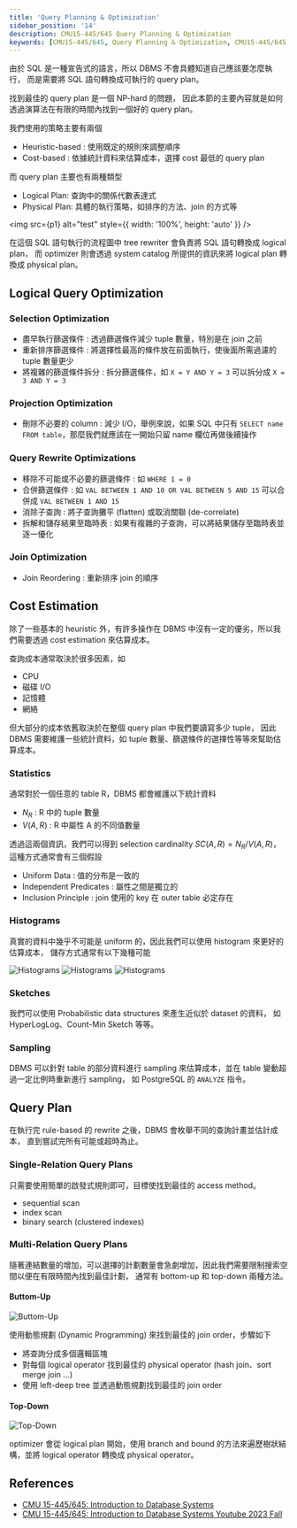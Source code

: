 ```yaml
---
title: 'Query Planning & Optimization'
sidebar_position: '14'
description: CMU15-445/645 Query Planning & Optimization
keywords: [CMU15-445/645, Query Planning & Optimization, CMU15-445/645 筆記]
---
```


<head>
  <title>CMU 15-445/645 筆記 Query Planning & Optimization</title>
</head>

由於 SQL 是一種宣告式的語言，所以 DBMS 不會具體知道自己應該要怎麼執行，
而是需要將 SQL 語句轉換成可執行的 query plan。

找到最佳的 query plan 是一個 NP-hard 的問題，
因此本節的主要內容就是如何透過演算法在有限的時間內找到一個好的 query plan。

我們使用的策略主要有兩個

- Heuristic-based : 使用既定的規則來調整順序
- Cost-based : 依據統計資料來估算成本，選擇 cost 最低的 query plan

而 query plan 主要也有兩種類型

- Logical Plan: 查詢中的關係代數表達式
- Physical Plan: 具體的執行策略，如排序的方法、join 的方式等


<img src={p1} alt="test" style={{ width: '100%', height: 'auto' }} />

在這個 SQL 語句執行的流程圖中 tree rewriter 會負責將 SQL 語句轉換成 logical plan，
而 optimizer 則會透過 system catalog 所提供的資訊來將 logical plan 轉換成 physical plan。

## Logical Query Optimization

### Selection Optimization

- 盡早執行篩選條件 : 透過篩選條件減少 tuple 數量，特別是在 join 之前
- 重新排序篩選條件 : 將選擇性最高的條件放在前面執行，使後面所需過濾的 tuple 數量更少
- 將複雜的篩選條件拆分 : 拆分篩選條件，如 `X = Y AND Y = 3` 可以拆分成 `X = 3 AND Y = 3`

### Projection Optimization

- 刪除不必要的 column : 減少 I/O，舉例來說，如果 SQL 中只有 `SELECT name FROM table`，那麼我們就應該在一開始只留 name 欄位再做後續操作

### Query Rewrite Optimizations

- 移除不可能或不必要的篩選條件 : 如 `WHERE 1 = 0`
- 合併篩選條件 : 如 `VAL BETWEEN 1 AND 10 OR VAL BETWEEN 5 AND 15` 可以合併成 `VAL BETWEEN 1 AND 15`
- 消除子查詢 : 將子查詢攤平 (flatten) 或取消關聯 (de-correlate)
- 拆解和儲存結果至臨時表 : 如果有複雜的子查詢，可以將結果儲存至臨時表並逐一優化

### Join Optimization

- Join Reordering : 重新排序 join 的順序

## Cost Estimation

除了一些基本的 heuristic 外，有許多操作在 DBMS 中沒有一定的優劣，所以我們需要透過 cost estimation 來估算成本。

查詢成本通常取決於很多因素，如

- CPU
- 磁碟 I/O
- 記憶體
- 網絡

但大部分的成本依舊取決於在整個 query plan 中我們要讀寫多少 tuple，
因此 DBMS 需要維護一些統計資料，如 tuple 數量、篩選條件的選擇性等等來幫助估算成本。

### Statistics

通常對於一個任意的 table R，DBMS 都會維護以下統計資料

- $N_R$ : R 中的 tuple 數量
- $V(A,R)$ : R 中屬性 A 的不同值數量

透過這兩個資訊，我們可以得到 selection cardinality $SC(A,R) = N_R / V(A,R)$，
這種方式通常會有三個假設

- Uniform Data : 值的分布是一致的
- Independent Predicates : 屬性之間是獨立的
- Inclusion Principle : join 使用的 key 在 outer table 必定存在

### Histograms

真實的資料中幾乎不可能是 uniform 的，因此我們可以使用 histogram 來更好的估算成本，
儲存方式通常有以下幾種可能

![Histograms](/img/cmu15-445/c14/image-1.png)
![Histograms](/img/cmu15-445/c14/image-2.png)
![Histograms](/img/cmu15-445/c14/image-3.png)

### Sketches

我們可以使用 Probabilistic data structures 來產生近似於 dataset 的資料，
如 HyperLogLog、Count-Min Sketch 等等。

### Sampling

DBMS 可以針對 table 的部分資料進行 sampling 來估算成本，並在 table 變動超過一定比例時重新進行 sampling，
如 PostgreSQL 的 `ANALYZE` 指令。

## Query Plan

在執行完 rule-based 的 rewrite 之後，DBMS 會枚舉不同的查詢計畫並估計成本，
直到嘗試完所有可能或超時為止。

### Single-Relation Query Plans

只需要使用簡單的啟發式規則即可，目標使找到最佳的 access method。

- sequential scan
- index scan
- binary search (clustered indexes)

### Multi-Relation Query Plans

隨著連結數量的增加，可以選擇的計劃數量會急劇增加，因此我們需要限制搜索空間以便在有限時間內找到最佳計劃，
通常有 bottom-up 和 top-down 兩種方法。

#### Buttom-Up

![Buttom-Up](/img/cmu15-445/c14/image-4.png)

使用動態規劃 (Dynamic Programming) 來找到最佳的 join order，步驟如下

- 將查詢分成多個邏輯區塊
- 對每個 logical operator 找到最佳的 physical operator (hash join、sort merge join ...)
- 使用 left-deep tree 並透過動態規劃找到最佳的 join order

#### Top-Down

![Top-Down](/img/cmu15-445/c14/image-5.png)

optimizer 會從 logical plan 開始，使用 branch and bound 的方法來遍歷樹狀結構，並將 logical operator 轉換成 physical operator。

## References

- [CMU 15-445/645: Introduction to Database Systems](https://15445.courses.cs.cmu.edu/fall2023/)
- [CMU 15-445/645: Introduction to Database Systems Youtube 2023 Fall](https://www.youtube.com/watch?v=ePGPVJCyCAk&list=PLSE8ODhjZXjbj8BMuIrRcacnQh20hmY9g&index=16)
